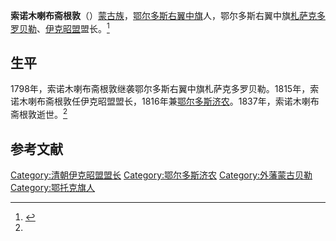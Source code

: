 '''索诺木喇布斋根敦'''（{{bd|？||1837年|}}）[[蒙古族|蒙古族]]，[[鄂尔多斯右翼中旗|鄂尔多斯右翼中旗]]人，鄂尔多斯右翼中旗[[札萨克|札萨克]][[多罗贝勒|多罗贝勒]]、[[伊克昭盟|伊克昭盟]]盟长。<ref name=cjsh>{{Cite web |url=http://www.cjshl.com/news/view/79 |title=陵寝管理官员济农，成吉思汗陵，2007-08-26 |access-date=2013-06-05 |archive-url=https://web.archive.org/web/20140714165629/http://www.cjshl.com/news/view/79 |archive-date=2014-07-14 |dead-url=yes }}</ref>

==生平==
1798年，索诺木喇布斋根敦继袭鄂尔多斯右翼中旗札萨克多罗贝勒。1815年，索诺木喇布斋根敦任伊克昭盟盟长，1816年兼[[鄂尔多斯济农|鄂尔多斯济农]]。1837年，索诺木喇布斋根敦逝世。<ref name=cjsh/>

==参考文献==
{{reflist}}
{{伊克昭盟盟长|清}}
[[Category:清朝伊克昭盟盟长|Category:清朝伊克昭盟盟长]]
[[Category:鄂尔多斯济农|Category:鄂尔多斯济农]]
[[Category:外藩蒙古贝勒|Category:外藩蒙古贝勒]]
[[Category:鄂托克旗人|Category:鄂托克旗人]]
